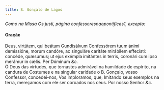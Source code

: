 ```yaml
---
title: S. Gonçalo de Lagos
---
```



<em>Como na Missa Os justi, página confessoresnaopontifices1, excepto:</em>

<h4 class="text-center">Oração</h4>
<div class="container-fluid">
<div class="row">
<div class="col-6 dropcaps text-justify">
Deus, virtútem, qui beátum Gundisálvum Confessórem tuum ánimi demissióne, morum candóre, ac singuláre caritáte mirábilem effecísti: concéde, quæsumus; ut ejus exémpla imitántes in terris, coronári cum ipso merámur in cælis. Per Dóminum <em>&c.</em>
</div>
<div class="col-6 dropcaps text-justify">
Ó Deus das virtudes, que tornastes admirável na humildade de espírito, na candura de Costumes e na singular caridade o B. Gonçalo, vosso Confessor, concedei-nos, Vos imploramos, que, Imitando seus exemplos na terra, mereçamos com ele ser coroados nos céus. Por nosso Senhor <em>&c.</em>
</div>
</div>
</div>
